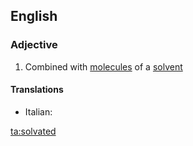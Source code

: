 ==English==

===Adjective===
{{en-adj}}

#{{chemistry}} Combined with [[molecule]]s of a [[solvent]]

====Translations====
{{top}}
* Italian: {{t-|it|solvatato}}
{{mid}}

{{bottom}}

[[ta:solvated]]